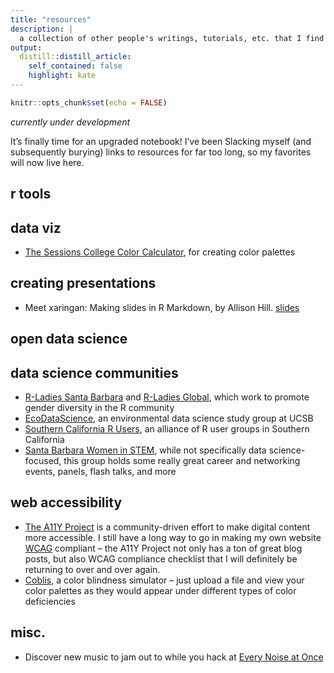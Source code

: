 ```yaml
---
title: "resources"
description: |
  a collection of other people's writings, tutorials, etc. that I find particularly helpful
output: 
  distill::distill_article:
    self_contained: false
    highlight: kate
---
```


```r
knitr::opts_chunk$set(echo = FALSE)
```

*currently under development* 

It's finally time for an upgraded notebook! I've been Slacking myself (and subsequently burying) links to resources for far too long, so my favorites will now live here. 

## r tools

## data viz

* [The Sessions College Color Calculator](https://www.sessions.edu/color-calculator/), for creating color palettes

## creating presentations

* Meet xaringan: Making slides in R Markdown, by Allison Hill. [slides](https://arm.rbind.io/slides/xaringan.html#1)

## open data science

## data science communities

* [R-Ladies Santa Barbara](https://www.meetup.com/rladies-santa-barbara/) and [R-Ladies Global](https://rladies.org/), which work to promote gender diversity in the R community
* [EcoDataScience](https://eco-data-science.github.io/), an environmental data science study group at UCSB
* [Southern California R Users](https://socalr.org/), an alliance of R user groups in Southern California
* [Santa Barbara Women in STEM](https://www.sbwomeninstem.org/), while not specifically data science-focused, this group holds some really great career and networking events, panels, flash talks, and more

## web accessibility

* [The A11Y Project](https://www.a11yproject.com/) is a community-driven effort to make digital content more accessible. I still have a long way to go in making my own website [WCAG](https://www.w3.org/WAI/standards-guidelines/wcag/) compliant -- the A11Y Project not only has a ton of great blog posts, but also WCAG compliance checklist that I will definitely be returning to over and over again.
* [Coblis](https://www.color-blindness.com/coblis-color-blindness-simulator/), a color blindness simulator -- just upload a file and view your color palettes as they would appear under different types of color deficiencies

## misc.

* Discover new music to jam out to while you hack at [Every Noise at Once](https://everynoise.com/engenremap.html)
